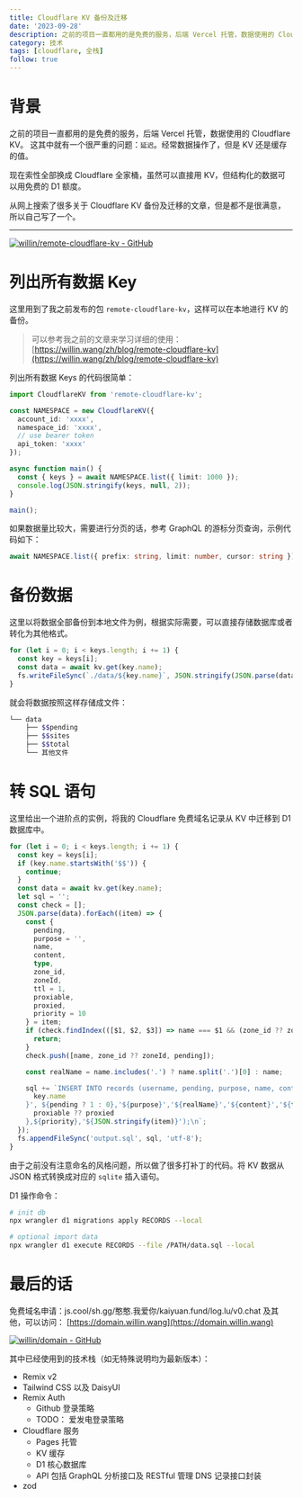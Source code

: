 ```yaml
---
title: Cloudflare KV 备份及迁移
date: '2023-09-28'
description: 之前的项目一直都用的是免费的服务，后端 Vercel 托管，数据使用的 Cloudflare KV。 这其中就有一个很严重的问题：`延迟`。经常数据操作了，但是 KV 还是缓存的值。
category: 技术
tags: [cloudflare, 全栈]
follow: true
---
```


# 背景

之前的项目一直都用的是免费的服务，后端 Vercel 托管，数据使用的 Cloudflare KV。 这其中就有一个很严重的问题：`延迟`。经常数据操作了，但是 KV 还是缓存的值。

现在索性全部换成 Cloudflare 全家桶，虽然可以直接用 KV，但结构化的数据可以用免费的 D1 额度。

从网上搜索了很多关于 Cloudflare KV 备份及迁移的文章，但是都不是很满意，所以自己写了一个。

---

[![willin/remote-cloudflare-kv - GitHub](https://gh-card.dev/repos/willin/remote-cloudflare-kv.svg?fullname=)](https://github.com/willin/remote-cloudflare-kv)

# 列出所有数据 Key

这里用到了我之前发布的包 `remote-cloudflare-kv`，这样可以在本地进行 KV 的备份。

> 可以参考我之前的文章来学习详细的使用： [https://willin.wang/zh/blog/remote-cloudflare-kv](https://willin.wang/zh/blog/remote-cloudflare-kv)

列出所有数据 Keys 的代码很简单：

```ts
import CloudflareKV from 'remote-cloudflare-kv';

const NAMESPACE = new CloudflareKV({
  account_id: 'xxxx',
  namespace_id: 'xxxx',
  // use bearer token
  api_token: 'xxxx'
});

async function main() {
  const { keys } = await NAMESPACE.list({ limit: 1000 });
  console.log(JSON.stringify(keys, null, 2));
}

main();
```

如果数据量比较大，需要进行分页的话，参考 GraphQL 的游标分页查询，示例代码如下：

```ts
await NAMESPACE.list({ prefix: string, limit: number, cursor: string });
```

# 备份数据

这里以将数据全部备份到本地文件为例，根据实际需要，可以直接存储数据库或者转化为其他格式。

```ts
for (let i = 0; i < keys.length; i += 1) {
  const key = keys[i];
  const data = await kv.get(key.name);
  fs.writeFileSync(`./data/${key.name}`, JSON.stringify(JSON.parse(data), null, 2), 'utf-8');
}
```

就会将数据按照这样存储成文件：

```bash
└── data
    ├── $$pending
    ├── $$sites
    ├── $$total
    └── 其他文件
```

# 转 SQL 语句

这里给出一个进阶点的实例，将我的 Cloudflare 免费域名记录从 KV 中迁移到 D1 数据库中。

```ts
for (let i = 0; i < keys.length; i += 1) {
  const key = keys[i];
  if (key.name.startsWith('$$')) {
    continue;
  }
  const data = await kv.get(key.name);
  let sql = '';
  const check = [];
  JSON.parse(data).forEach((item) => {
    const {
      pending,
      purpose = '',
      name,
      content,
      type,
      zone_id,
      zoneId,
      ttl = 1,
      proxiable,
      proxied,
      priority = 10
    } = item;
    if (check.findIndex(([$1, $2, $3]) => name === $1 && (zone_id ?? zoneId) === $2 && pending === $3) !== -1) {
      return;
    }
    check.push([name, zone_id ?? zoneId, pending]);

    const realName = name.includes('.') ? name.split('.')[0] : name;

    sql += `INSERT INTO records (username, pending, purpose, name, content, type, zone_id, ttl, proxiable, priority, raw) VALUES ('${
      key.name
    }', ${pending ? 1 : 0},'${purpose}','${realName}','${content}','${type}','${zone_id ?? zoneId}',${ttl},${
      proxiable ?? proxied
    },${priority},'${JSON.stringify(item)}');\n`;
  });
  fs.appendFileSync('output.sql', sql, 'utf-8');
}
```

由于之前没有注意命名的风格问题，所以做了很多打补丁的代码。将 KV 数据从 JSON 格式转换成对应的 `sqlite` 插入语句。

D1 操作命令：

```bash
# init db
npx wrangler d1 migrations apply RECORDS --local

# optional import data
npx wrangler d1 execute RECORDS --file /PATH/data.sql --local
```

# 最后的话

免费域名申请：js.cool/sh.gg/憨憨.我爱你/kaiyuan.fund/log.lu/v0.chat 及其他，可以访问： [https://domain.willin.wang](https://domain.willin.wang)

[![willin/domain - GitHub](https://gh-card.dev/repos/willin/domain.svg?fullname=)](https://github.com/willin/domain)

其中已经使用到的技术栈（如无特殊说明均为最新版本）：

- Remix v2
- Tailwind CSS 以及 DaisyUI
- Remix Auth
  - Github 登录策略
  - TODO： 爱发电登录策略
- Cloudflare 服务
  - Pages 托管
  - KV 缓存
  - D1 核心数据库
  - API 包括 GraphQL 分析接口及 RESTful 管理 DNS 记录接口封装
- zod
